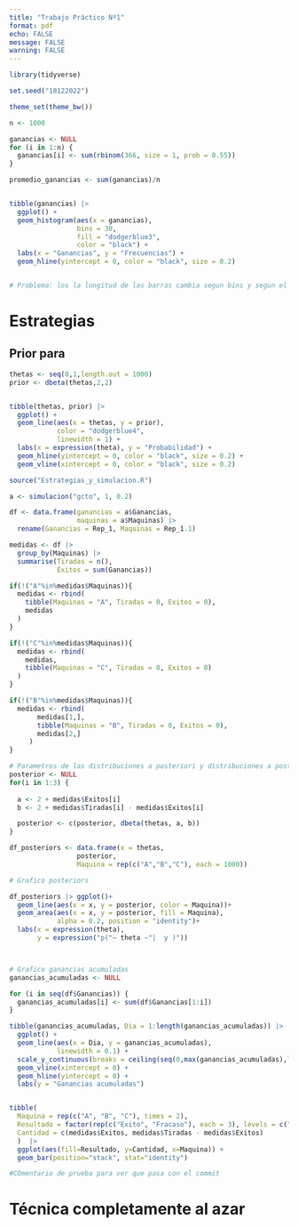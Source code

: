 ```yaml
---
title: "Trabajo Práctico Nº1"
format: pdf
echo: FALSE
message: FALSE
warning: FALSE
---
```


```r


library(tidyverse)
```



```r
set.seed("18122022")

theme_set(theme_bw())

```


```r

n <- 1000

ganancias <- NULL
for (i in 1:n) {
  ganancias[i] <- sum(rbinom(366, size = 1, prob = 0.55))
}

promedio_ganancias <- sum(ganancias)/n


tibble(ganancias) |>  
  ggplot() + 
  geom_histogram(aes(x = ganancias), 
                 bins = 30, 
                 fill = "dodgerblue3",
                 color = "black") + 
  labs(x = "Ganancias", y = "Frecuencias") +
  geom_hline(yintercept = 0, color = "black", size = 0.2)


# Problema: los la longitud de las barras cambia segun bins y segun el espacio que tiene para graficarse

```


# Estrategias


## Prior para \theta
```r
thetas <- seq(0,1,length.out = 1000)
prior <- dbeta(thetas,2,2)


tibble(thetas, prior) |>  
  ggplot() + 
  geom_line(aes(x = thetas, y = prior), 
            color = "dodgerblue4", 
            linewidth = 1) + 
  labs(x = expression(theta), y = "Probabilidad") +
  geom_hline(yintercept = 0, color = "black", size = 0.2) +
  geom_vline(xintercept = 0, color = "black", size = 0.2)
```

```r
source("Estrategias_y_simulacion.R")

a <- simulacion("gcto", 1, 0.2)

df <- data.frame(ganancias = a$Ganancias,
                 maquinas = a$Maquinas) |> 
  rename(Ganancias = Rep_1, Maquinas = Rep_1.1)

medidas <- df |>
  group_by(Maquinas) |> 
  summarise(Tiradas = n(),
            Exitos = sum(Ganancias))

if(!("A"%in%medidas$Maquinas)){
  medidas <- rbind(
    tibble(Maquinas = "A", Tiradas = 0, Exitos = 0),
    medidas
  )
}

if(!("C"%in%medidas$Maquinas)){
  medidas <- rbind(
    medidas,
    tibble(Maquinas = "C", Tiradas = 0, Exitos = 0)
  )
}

if(!("B"%in%medidas$Maquinas)){
  medidas <- rbind(
       medidas[1,],
       tibble(Maquinas = "B", Tiradas = 0, Exitos = 0),
       medidas[2,]
     )
}

# Parametros de las distribuciones a posteriori y distribuciones a posterior
posterior <- NULL
for(i in 1:3) {
  
  a <- 2 + medidas$Exitos[i]
  b <- 2 + medidas$Tiradas[i] - medidas$Exitos[i]

  posterior <- c(posterior, dbeta(thetas, a, b))
}

df_posteriors <- data.frame(x = thetas,
                 posterior,
                 Maquina = rep(c("A","B","C"), each = 1000))

# Grafico posteriors

df_posteriors |> ggplot()+ 
  geom_line(aes(x = x, y = posterior, color = Maquina))+
  geom_area(aes(x = x, y = posterior, fill = Maquina), 
            alpha = 0.2, position = "identity")+
  labs(x = expression(theta), 
       y = expression("p("~ theta ~"|  y )"))



# Grafico ganancias acumuladas
ganancias_acumuladas <- NULL

for (i in seq(df$Ganancias)) {
  ganancias_acumuladas[i] <- sum(df$Ganancias[1:i])
}

tibble(ganancias_acumuladas, Dia = 1:length(ganancias_acumuladas)) |>  
  ggplot() + 
  geom_line(aes(x = Dia, y = ganancias_acumuladas), 
            linewidth = 0.1) +
  scale_y_continuous(breaks = ceiling(seq(0,max(ganancias_acumuladas),length.out = 10)))+
  geom_vline(xintercept = 0) + 
  geom_hline(yintercept = 0) + 
  labs(y = "Ganancias acumuladas")


tibble(
  Maquina = rep(c("A", "B", "C"), times = 2),
  Resultado = factor(rep(c("Exito", "Fracaso"), each = 3), levels = c("Exito", "Fracaso")),
  Cantidad = c(medidas$Exitos, medidas$Tiradas - medidas$Exitos)
  )  |>  
  ggplot(aes(fill=Resultado, y=Cantidad, x=Maquina)) + 
  geom_bar(position="stack", stat="identity")


```



```r
#COmentario de prueba para ver que pasa con el commit
```



# Técnica completamente al azar


